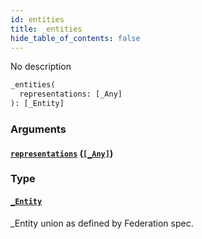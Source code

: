 ```yaml
---
id: entities
title: _entities
hide_table_of_contents: false
---
```


No description

```graphql
_entities(
  representations: [_Any]
): [_Entity]
```

### Arguments

#### [`representations`](#) ([`[_Any]`](../../../developer/api-reference/scalars/any))

### Type

#### [`_Entity`](../../../developer/api-reference/unions/entity)

\_Entity union as defined by Federation spec.

